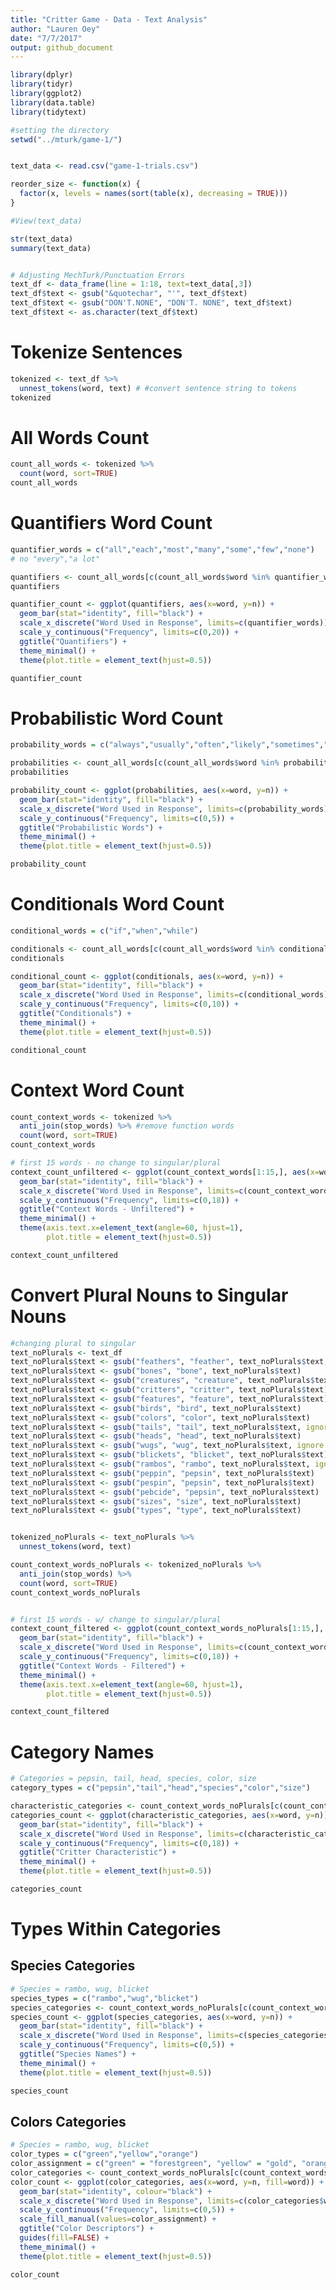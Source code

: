 ```yaml
---
title: "Critter Game - Data - Text Analysis"
author: "Lauren Oey"
date: "7/7/2017"
output: github_document
---
```


```r
library(dplyr)
library(tidyr)
library(ggplot2)
library(data.table)
library(tidytext)

#setting the directory
setwd("../mturk/game-1/")


text_data <- read.csv("game-1-trials.csv")

reorder_size <- function(x) {
  factor(x, levels = names(sort(table(x), decreasing = TRUE)))
}

#View(text_data)

str(text_data)
summary(text_data)


# Adjusting MechTurk/Punctuation Errors
text_df <- data_frame(line = 1:18, text=text_data[,3])
text_df$text <- gsub("&quotechar", "'", text_df$text)
text_df$text <- gsub("DON'T.NONE", "DON'T. NONE", text_df$text)
text_df$text <- as.character(text_df$text)

```


# Tokenize Sentences

```r
tokenized <- text_df %>%
  unnest_tokens(word, text) # #convert sentence string to tokens
tokenized

```

# All Words Count

```r
count_all_words <- tokenized %>%
  count(word, sort=TRUE)
count_all_words
```


# Quantifiers Word Count

```r
quantifier_words = c("all","each","most","many","some","few","none")
# no "every","a lot"

quantifiers <- count_all_words[c(count_all_words$word %in% quantifier_words),]
quantifiers

quantifier_count <- ggplot(quantifiers, aes(x=word, y=n)) +
  geom_bar(stat="identity", fill="black") +
  scale_x_discrete("Word Used in Response", limits=c(quantifier_words)) +
  scale_y_continuous("Frequency", limits=c(0,20)) + 
  ggtitle("Quantifiers") +
  theme_minimal() +
  theme(plot.title = element_text(hjust=0.5))

quantifier_count
```

# Probabilistic Word Count

```r
probability_words = c("always","usually","often","likely","sometimes","never")

probabilities <- count_all_words[c(count_all_words$word %in% probability_words),]
probabilities

probability_count <- ggplot(probabilities, aes(x=word, y=n)) +
  geom_bar(stat="identity", fill="black") +
  scale_x_discrete("Word Used in Response", limits=c(probability_words)) +
  scale_y_continuous("Frequency", limits=c(0,5)) + 
  ggtitle("Probabilistic Words") +
  theme_minimal() +
  theme(plot.title = element_text(hjust=0.5))

probability_count
```

# Conditionals Word Count

```r
conditional_words = c("if","when","while")

conditionals <- count_all_words[c(count_all_words$word %in% conditional_words),]
conditionals

conditional_count <- ggplot(conditionals, aes(x=word, y=n)) +
  geom_bar(stat="identity", fill="black") +
  scale_x_discrete("Word Used in Response", limits=c(conditional_words)) +
  scale_y_continuous("Frequency", limits=c(0,10)) + 
  ggtitle("Conditionals") +
  theme_minimal() +
  theme(plot.title = element_text(hjust=0.5))

conditional_count

```

# Context Word Count

```r
count_context_words <- tokenized %>%
  anti_join(stop_words) %>% #remove function words
  count(word, sort=TRUE)
count_context_words

# first 15 words - no change to singular/plural
context_count_unfiltered <- ggplot(count_context_words[1:15,], aes(x=word, y=n)) +
  geom_bar(stat="identity", fill="black") +
  scale_x_discrete("Word Used in Response", limits=c(count_context_words$word[1:15])) +
  scale_y_continuous("Frequency", limits=c(0,18)) + 
  ggtitle("Context Words - Unfiltered") +
  theme_minimal() +
  theme(axis.text.x=element_text(angle=60, hjust=1),
        plot.title = element_text(hjust=0.5))

context_count_unfiltered
```

# Convert Plural Nouns to Singular Nouns

```r
#changing plural to singular
text_noPlurals <- text_df
text_noPlurals$text <- gsub("feathers", "feather", text_noPlurals$text, ignore.case=TRUE)
text_noPlurals$text <- gsub("bones", "bone", text_noPlurals$text)
text_noPlurals$text <- gsub("creatures", "creature", text_noPlurals$text)
text_noPlurals$text <- gsub("critters", "critter", text_noPlurals$text)
text_noPlurals$text <- gsub("features", "feature", text_noPlurals$text)
text_noPlurals$text <- gsub("birds", "bird", text_noPlurals$text)
text_noPlurals$text <- gsub("colors", "color", text_noPlurals$text)
text_noPlurals$text <- gsub("tails", "tail", text_noPlurals$text, ignore.case=TRUE)
text_noPlurals$text <- gsub("heads", "head", text_noPlurals$text)
text_noPlurals$text <- gsub("wugs", "wug", text_noPlurals$text, ignore.case=TRUE)
text_noPlurals$text <- gsub("blickets", "blicket", text_noPlurals$text)
text_noPlurals$text <- gsub("rambos", "rambo", text_noPlurals$text, ignore.case=TRUE)
text_noPlurals$text <- gsub("peppin", "pepsin", text_noPlurals$text)
text_noPlurals$text <- gsub("pespin", "pepsin", text_noPlurals$text)
text_noPlurals$text <- gsub("pebcide", "pepsin", text_noPlurals$text)
text_noPlurals$text <- gsub("sizes", "size", text_noPlurals$text)
text_noPlurals$text <- gsub("types", "type", text_noPlurals$text)


tokenized_noPlurals <- text_noPlurals %>%
  unnest_tokens(word, text)

count_context_words_noPlurals <- tokenized_noPlurals %>%
  anti_join(stop_words) %>%
  count(word, sort=TRUE)
count_context_words_noPlurals


# first 15 words - w/ change to singular/plural
context_count_filtered <- ggplot(count_context_words_noPlurals[1:15,], aes(x=word, y=n)) +
  geom_bar(stat="identity", fill="black") +
  scale_x_discrete("Word Used in Response", limits=c(count_context_words_noPlurals$word[1:15])) +
  scale_y_continuous("Frequency", limits=c(0,18)) + 
  ggtitle("Context Words - Filtered") +
  theme_minimal() +
  theme(axis.text.x=element_text(angle=60, hjust=1),
        plot.title = element_text(hjust=0.5))

context_count_filtered
```

# Category Names

```r
# Categories = pepsin, tail, head, species, color, size
category_types = c("pepsin","tail","head","species","color","size")

characteristic_categories <- count_context_words_noPlurals[c(count_context_words_noPlurals$word %in% category_types),]
categories_count <- ggplot(characteristic_categories, aes(x=word, y=n)) +
  geom_bar(stat="identity", fill="black") +
  scale_x_discrete("Word Used in Response", limits=c(characteristic_categories$word[1:6])) +
  scale_y_continuous("Frequency", limits=c(0,18)) + 
  ggtitle("Critter Characteristic") +
  theme_minimal() +
  theme(plot.title = element_text(hjust=0.5))

categories_count
```

# Types Within Categories

## Species Categories

```r
# Species = rambo, wug, blicket
species_types = c("rambo","wug","blicket")
species_categories <- count_context_words_noPlurals[c(count_context_words_noPlurals$word %in% species_types),]
species_count <- ggplot(species_categories, aes(x=word, y=n)) +
  geom_bar(stat="identity", fill="black") +
  scale_x_discrete("Word Used in Response", limits=c(species_categories$word[1:3])) +
  scale_y_continuous("Frequency", limits=c(0,5)) + 
  ggtitle("Species Names") +
  theme_minimal() +
  theme(plot.title = element_text(hjust=0.5))

species_count
```

## Colors Categories

```r
# Species = rambo, wug, blicket
color_types = c("green","yellow","orange")
color_assignment = c("green" = "forestgreen", "yellow" = "gold", "orange" = "sienna1")
color_categories <- count_context_words_noPlurals[c(count_context_words_noPlurals$word %in% color_types),]
color_count <- ggplot(color_categories, aes(x=word, y=n, fill=word)) +
  geom_bar(stat="identity", colour="black") +
  scale_x_discrete("Word Used in Response", limits=c(color_categories$word[1:3])) +
  scale_y_continuous("Frequency", limits=c(0,5)) + 
  scale_fill_manual(values=color_assignment) +
  ggtitle("Color Descriptors") +
  guides(fill=FALSE) +
  theme_minimal() +
  theme(plot.title = element_text(hjust=0.5))

color_count
```